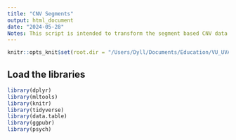 ```yaml
---
title: "CNV Segments"
output: html_document
date: "2024-05-28"
Notes: This script is intended to transform the segment based CNV data into a more readable/standardised format.
---
```


```r
knitr::opts_knit$set(root.dir = "/Users/Dyll/Documents/Education/VU_UVA/Internship/Epigenetics/Janssen_Group-UMCUtrecht/Main_Project")
```

## Load the libraries

```r
library(dplyr)
library(mltools)
library(knitr)
library(tidyverse)
library(data.table)
library(ggpubr)
library(psych)
```